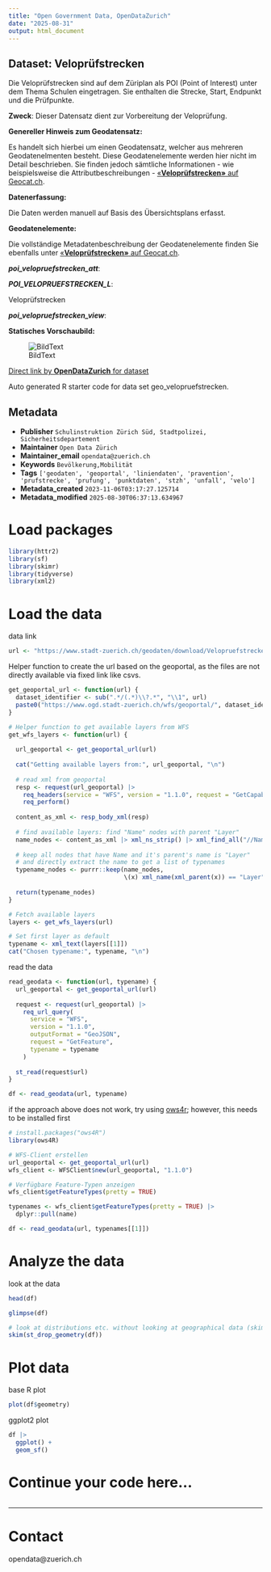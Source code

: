 ```yaml
---
title: "Open Government Data, OpenDataZurich"
date: "2025-08-31"
output: html_document
---
```


## Dataset: Veloprüfstrecken

Die Veloprüfstrecken sind auf dem Züriplan als POI (Point of Interest) unter dem Thema Schulen eingetragen. Sie enthalten die Strecke, Start, Endpunkt und die Prüfpunkte.

**Zweck**: Dieser Datensatz dient zur Vorbereitung der Veloprüfung. 

**Genereller Hinweis zum Geodatensatz:**

Es handelt sich hierbei um einen Geodatensatz, welcher aus mehreren Geodatenelmenten besteht. Diese Geodatenelemente werden hier nicht im Detail beschrieben. Sie finden jedoch sämtliche Informationen - wie beispielsweise die Attributbeschreibungen - [«**Veloprüfstrecken»** auf Geocat.ch](https://www.geocat.ch/geonetwork/srv/ger/catalog.search#/metadata/9bc65670-b34d-cab1-da6b-20a8642abeda).
			   

**Datenerfassung:**

Die Daten werden manuell auf Basis des Übersichtsplans erfasst.

**Geodatenelemente:**

Die vollständige Metadatenbeschreibung der Geodatenelemente finden Sie ebenfalls unter [«**Veloprüfstrecken»** auf Geocat.ch](https://www.geocat.ch/geonetwork/srv/ger/md.viewer#/full_view/9bc65670-b34d-cab1-da6b-20a8642abeda).

***poi_velopruefstrecken_att***: 




***POI_VELOPRUEFSTRECKEN_L***: 

Veloprüfstrecken


***poi_velopruefstrecken_view***: 






**Statisches Vorschaubild:**

![BildText](https://www.gis.stadt-zuerich.ch/zueriplan_docs/geocat/9bc65670-b34d-cab1-da6b-20a8642abeda.png)



[Direct link by **OpenDataZurich** for dataset](https://data.stadt-zuerich.ch/dataset/geo_velopruefstrecken)

Auto generated R starter code for data set geo_velopruefstrecken.

## Metadata

- **Publisher** `Schulinstruktion Zürich Süd, Stadtpolizei, Sicherheitsdepartement`
- **Maintainer** `Open Data Zürich`
- **Maintainer_email** `opendata@zuerich.ch`
- **Keywords** `Bevölk­erung,Mobilität`
- **Tags** `['geodaten', 'geoportal', 'liniendaten', 'pravention', 'prufstrecke', 'prufung', 'punktdaten', 'stzh', 'unfall', 'velo']`
- **Metadata_created** `2023-11-06T03:17:27.125714`
- **Metadata_modified** `2025-08-30T06:37:13.634967`


# Load packages

```r
library(httr2)
library(sf)
library(skimr)
library(tidyverse)
library(xml2)
```

# Load the data

data link
```r
url <- "https://www.stadt-zuerich.ch/geodaten/download/Velopruefstrecken?format=geojson_link"
```


Helper function to create the url based on the geoportal, as the files are not directly available via fixed link like csvs.
```r
get_geoportal_url <- function(url) {
  dataset_identifier <- sub(".*/(.*)\\?.*", "\\1", url)
  paste0("https://www.ogd.stadt-zuerich.ch/wfs/geoportal/", dataset_identifier)
}
```

```r
# Helper function to get available layers from WFS
get_wfs_layers <- function(url) {
  
  url_geoportal <- get_geoportal_url(url)
  
  cat("Getting available layers from:", url_geoportal, "\n")
  
  # read xml from geoportal
  resp <- request(url_geoportal) |> 
    req_headers(service = "WFS", version = "1.1.0", request = "GetCapabilities") |> 
    req_perform()
  
  content_as_xml <- resp_body_xml(resp)
  
  # find available layers: find "Name" nodes with parent "Layer"
  name_nodes <- content_as_xml |> xml_ns_strip() |> xml_find_all("//Name")
  
  # keep all nodes that have Name and it's parent's name is "Layer"
  # and directly extract the name to get a list of typenames
  typename_nodes <- purrr::keep(name_nodes,
                                \(x) xml_name(xml_parent(x)) == "Layer")
  
  return(typename_nodes)
}

# Fetch available layers
layers <- get_wfs_layers(url)

# Set first layer as default
typename <- xml_text(layers[[1]])
cat("Chosen typename:", typename, "\n")
```

read the data
```r
read_geodata <- function(url, typename) {
  url_geoportal <- get_geoportal_url(url)
  
  request <- request(url_geoportal) |>
    req_url_query(
      service = "WFS",
      version = "1.1.0",
      outputFormat = "GeoJSON",
      request = "GetFeature",
      typename = typename
    )
  
  st_read(request$url)
}

df <- read_geodata(url, typename)
```

if the approach above does not work, try using [ows4r](https://eblondel.github.io/ows4R/); however, this needs to be installed first
```r
# install.packages("ows4R")
library(ows4R)

# WFS-Client erstellen
url_geoportal <- get_geoportal_url(url)
wfs_client <- WFSClient$new(url_geoportal, "1.1.0")

# Verfügbare Feature-Typen anzeigen
wfs_client$getFeatureTypes(pretty = TRUE)

typenames <- wfs_client$getFeatureTypes(pretty = TRUE) |> 
  dplyr::pull(name)

df <- read_geodata(url, typenames[[1]])
```

# Analyze the data

look at the data
```r
head(df)
```

```r
glimpse(df)
```

```r
# look at distributions etc. without looking at geographical data (skim cannot deal with geometries)
skim(st_drop_geometry(df))
```

# Plot data

base R plot
```r
plot(df$geometry)
```

ggplot2 plot
```r
df |>
  ggplot() +
  geom_sf()
```

# Continue your code here...

```r

```

------------------------------------------------------------------------

# Contact

opendata@zuerich.ch
